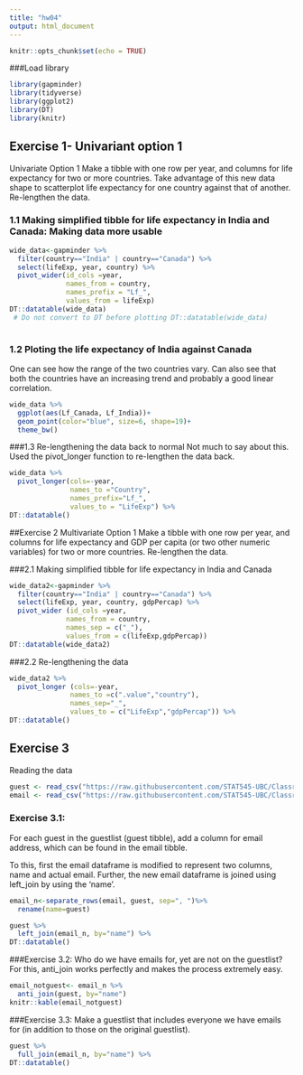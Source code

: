 ```yaml
---
title: "hw04"
output: html_document
---
```


```r
knitr::opts_chunk$set(echo = TRUE)
```
###Load library 
```r
library(gapminder)
library(tidyverse)
library(ggplot2)
library(DT)
library(knitr)
```

## Exercise 1- Univariant option 1
Univariate Option 1
Make a tibble with one row per year, and columns for life expectancy for two or more countries.
Take advantage of this new data shape to scatterplot life expectancy for one country against that of another.
Re-lengthen the data.


### 1.1 Making simplified tibble for life expectancy in India and Canada: Making data more usable
```r
wide_data<-gapminder %>% 
  filter(country=="India" | country=="Canada") %>% 
  select(lifeExp, year, country) %>% 
  pivot_wider(id_cols =year,
              names_from = country,
              names_prefix = "Lf_",
              values_from = lifeExp)
DT::datatable(wide_data)
 # Do not convert to DT before plotting DT::datatable(wide_data)
  
```

### 1.2 Ploting the life expectancy of India against Canada
One can see how the range of the two countries vary. Can also see that both the countries have an increasing trend and probably a good linear correlation. 
```r
wide_data %>% 
  ggplot(aes(Lf_Canada, Lf_India))+
  geom_point(color="blue", size=6, shape=19)+
  theme_bw()
```


###1.3 Re-lengthening the data back to normal
Not much to say about this. Used the pivot_longer function to re-lengthen the data back. 
```r
wide_data %>% 
  pivot_longer(cols=-year,
               names_to ="Country",
               names_prefix="Lf_",
               values_to = "LifeExp") %>% 
DT::datatable()
```



##Exercise 2
Multivariate Option 1
Make a tibble with one row per year, and columns for life expectancy and GDP per capita (or two other numeric variables) for two or more countries.
Re-lengthen the data.

###2.1 Making simplified tibble for life expectancy in India and Canada
```r
wide_data2<-gapminder %>% 
  filter(country=="India" | country=="Canada") %>% 
  select(lifeExp, year, country, gdpPercap) %>% 
  pivot_wider (id_cols =year,
              names_from = country,
              names_sep = c("_"),
              values_from = c(lifeExp,gdpPercap))
DT::datatable(wide_data2)
```

###2.2 Re-lengthening the data


```r
wide_data2 %>% 
  pivot_longer (cols=-year,
               names_to =c(".value","country"),
               names_sep="_",
               values_to = c("LifeExp","gdpPercap")) %>%  
DT::datatable()
```

## Exercise 3

Reading the data

```r
guest <- read_csv("https://raw.githubusercontent.com/STAT545-UBC/Classroom/master/data/wedding/attend.csv")
email <- read_csv("https://raw.githubusercontent.com/STAT545-UBC/Classroom/master/data/wedding/emails.csv")

```


### Exercise 3.1: 
For each guest in the guestlist (guest tibble), add a column for email address, which can be found in the email tibble.

To this, first the email dataframe is modified to represent two columns, name and actual email. Further, the new email dataframe is joined using left_join by using the 'name'. 

```r
email_n<-separate_rows(email, guest, sep=", ")%>% 
  rename(name=guest)

guest %>% 
  left_join(email_n, by="name") %>% 
DT::datatable()

```

###Exercise 3.2:
  Who do we have emails for, yet are not on the guestlist?
For this, anti_join works perfectly and makes the process extremely easy. 
```r
email_notguest<- email_n %>% 
  anti_join(guest, by="name")
knitr::kable(email_notguest)
```

###Exercise 3.3:
Make a guestlist that includes everyone we have emails for (in addition to those on the original guestlist).


```r
guest %>% 
  full_join(email_n, by="name") %>% 
DT::datatable()
```

